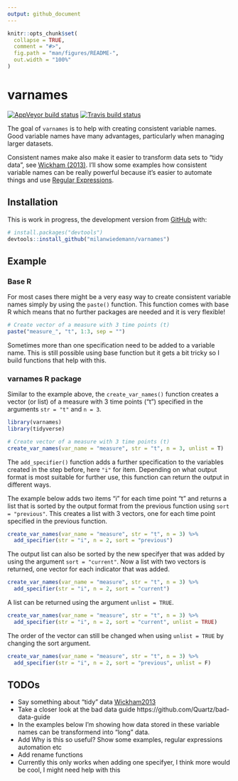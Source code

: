 ```yaml
---
output: github_document
---
```


<!-- README.md is generated from README.Rmd. Please edit that file -->

```r
knitr::opts_chunk$set(
  collapse = TRUE,
  comment = "#>",
  fig.path = "man/figures/README-",
  out.width = "100%"
)
```

# varnames

<!-- badges: start -->
[![AppVeyor build status](https://ci.appveyor.com/api/projects/status/github/milanwiedemann/varnames?branch=master&svg=true)](https://ci.appveyor.com/project/milanwiedemann/varnames)
[![Travis build status](https://travis-ci.com/milanwiedemann/varnames.svg?branch=master)](https://travis-ci.com/milanwiedemann/varnames)
<!-- badges: end -->

The goal of `varnames` is to help with creating consistent variable names.
Good variable names have many advantages, particularly when managing larger datasets.

Consistent names make also make it easier to transform data sets to "tidy data", see [Wickham (2013)](https://www.jstatsoft.org/article/view/v059i10).
I'll show some examples how consistent variable names can be really powerful because it's easier to automate things and use [Regular Expressions](https://stringr.tidyverse.org/articles/regular-expressions.html).


## Installation

This is work in progress, the development version from [GitHub](https://github.com/) with:

``` r
# install.packages("devtools")
devtools::install_github("milanwiedemann/varnames")
```
## Example

### Base R

For most cases there might be a very easy way to create consistent variable names simply by using the `paste()` function. 
This function comes with base R which means that no further packages are needed and it is very flexible!

```r
# Create vector of a measure with 3 time points (t)
paste("measure_", "t", 1:3, sep = "")
```

Sometimes more than one specification need to be added to a variable name.
This is still possible using base function but it gets a bit tricky so I build functions that help with this.
 
### varnames R package 

Similar to the example above, the `create_var_names()` function creates a vector (or list) of a measure with 3 time points ("t") specified in the arguments `str = "t"` and `n = 3`.

```r
library(varnames)
library(tidyverse)

# Create vector of a measure with 3 time points (t)
create_var_names(var_name = "measure", str = "t", n = 3, unlist = T)
```

The `add_specifier()` function adds a further specification to the variables created in the step before, here `"i"` for item.
Depending on what output format is most suitable for further use, this function can return the output in different ways. 

The example below adds two items "i" for each time point "t" and returns a list that is sorted by the output format from the previous function using `sort = "previous"`. 
This creates a list with 3 vectors, one for each time point specified in the previous function.

```r
create_var_names(var_name = "measure", str = "t", n = 3) %>% 
  add_specifier(str = "i", n = 2, sort = "previous")
```

The output list can also be sorted by the new specifyer that was added by using the argument `sort = "current"`.
Now a list with two vectors is returned, one vector for each indicator that was added.

```r
create_var_names(var_name = "measure", str = "t", n = 3) %>% 
  add_specifier(str = "i", n = 2, sort = "current")
```
A list can be returned using the argument `unlist = TRUE`. 

```r
create_var_names(var_name = "measure", str = "t", n = 3) %>% 
  add_specifier(str = "i", n = 2, sort = "current", unlist = TRUE)
```

The order of the vector can still be changed when using `unlist = TRUE` by changing the sort argument.

```r
create_var_names(var_name = "measure", str = "t", n = 3) %>% 
  add_specifier(str = "i", n = 2, sort = "previous", unlist = F)
```


## TODOs

- Say something about "tidy" data [Wickham2013](https://www.jstatsoft.org/article/view/v059i10)
- Take a closer look at the bad data guide https://github.com/Quartz/bad-data-guide
- In the examples below I'm showing how data stored in these variable names can be transformend into "long" data.
- Add Why is this so useful? Show some examples, regular expressions automation etc
- Add rename functions
- Currently this only works when adding one specifyer, I think more would be cool, I might need help with this 
